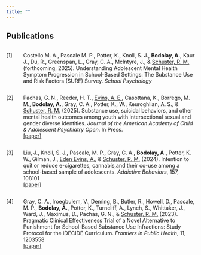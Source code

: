 ```yaml
---
title: ""
---
```


## Publications

::: columns
::: {.column width="5%"}
\[1\]
:::

::: {.column width="95%"}
Costello M. A., Pascale M. P., Potter, K., Knoll, S. J., **Bodolay, A.**, Kaur J., Du, R., Greenspan, L., Gray, C. A., McIntyre, J., & [Schuster, R. M.](https://researchers.mgh.harvard.edu/profile/12192374/Randi-Schuster) (forthcoming, 2025). Understanding Adolescent Mental Health Symptom Progression in School-Based Settings: The Substance Use and Risk Factors (SURF) Survey. *School Psychology*
:::
:::

::: columns
::: {.column width="5%"}
\[2\]
:::

::: {.column width="95%"}
Pachas, G. N., Reeder, H. T., [Evins, A. E.](https://researchers.mgh.harvard.edu/profile/210699/Anne-Evins), Casottana, K., Borrego, M. M., **Bodolay, A.**, Gray, C. A., Potter, K., W., Keuroghlian, A. S., & [Schuster, R. M.](https://researchers.mgh.harvard.edu/profile/12192374/Randi-Schuster) (2025). Substance use, suicidal behaviors, and other mental health outcomes among youth with intersectional sexual and gender diverse identities. *Journal of the American Academy of Child & Adolescent Psychiatry Open*. In Press. <br/> [\[paper\]](https://www.jaacapopen.org/article/S2949-7329(25)00001-8/fulltext)
:::
:::

::: columns
::: {.column width="5%"}
\[3\]
:::

::: {.column width="95%"}
Liu, J., Knoll, S. J., Pascale, M. P., Gray, C. A., **Bodolay, A.**, Potter, K. W., Gilman, J., [Eden Evins, A.](https://researchers.mgh.harvard.edu/profile/210699/Anne-Evins), & [Schuster, R. M.](https://researchers.mgh.harvard.edu/profile/12192374/Randi-Schuster) (2024). Intention to quit or reduce e-cigarettes, cannabis,and their co-use among a school-based sample of adolescents. *Addictive Behaviors*, 157, 108101 <br/> [\[paper\]](https://pubmed.ncbi.nlm.nih.gov/38986353/)
:::
:::

::: columns
::: {.column width="5%"}
\[4\]
:::

::: {.column width="95%"}
Gray, C. A., Iroegbulem, V., Deming, B., Butler, R., Howell, D., Pascale, M. P., **Bodolay, A.**, Potter, K., Turncliff, A., Lynch, S., Whittaker, J., Ward, J., Maximus, D., Pachas, G. N., & [Schuster, R. M.](https://researchers.mgh.harvard.edu/profile/12192374/Randi-Schuster) (2023). Pragmatic Clinical Effectiveness Trial of a Novel Alternative to Punishment for School-Based Substance Use Infractions: Study Protocol for the iDECIDE Curriculum. *Frontiers in Public Health*, 11, 1203558 <br/>[\[paper\]](https://pubmed.ncbi.nlm.nih.gov/37670822/)
:::
:::

